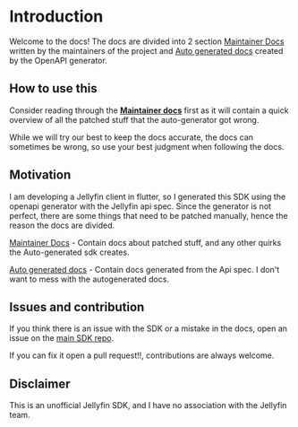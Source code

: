 # Introduction

Welcome to the docs! The docs are divided into 2 section [Maintainer Docs](customdocs) written by the maintainers
of the project and [Auto generated docs](autogen) created by the OpenAPI generator.

## How to use this

Consider reading through the [**Maintainer docs**](customdocs) first as it will contain a quick overview of all the patched stuff that the
auto-generator got wrong.

While we will try our best to keep the docs accurate, the docs can sometimes be wrong, so use your best judgment when following the docs.

## Motivation

I am developing a Jellyfin client in flutter, so I generated this SDK using the openapi generator with the Jellyfin api spec.
Since the generator is not perfect, there are some things that need to be patched manually, hence the reason the docs are divided.

[Maintainer Docs](customdocs) - Contain docs about patched stuff, and any other quirks the Auto-generated sdk creates.

[Auto generated docs](autogen) - Contain docs generated from the Api spec. I don't want to mess with the autogenerated docs.

## Issues and contribution

If you think there is an issue with the SDK or a mistake in the docs,
open an issue on the [main SDK repo](https://github.com/RA341/jellydart/issues).

If you can fix it open a pull request!!, contributions are always welcome.

## Disclaimer

This is an unofficial Jellyfin SDK, and I have no association with the Jellyfin team.
